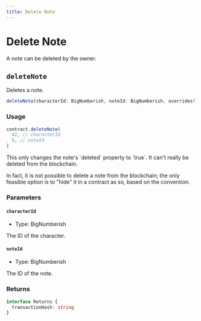 ```yaml
---
title: Delete Note
---
```


# Delete Note

A note can be deleted by the owner.

## `deleteNote`

Deletes a note.

```ts
deleteNote(characterId: BigNumberish, noteId: BigNumberish, overrides?: Overrides): Promise<Result<undefined, true>>
```

### Usage

```ts
contract.deleteNote(
  42, // characterId
  5, // noteId
)
```


<Callout type="warning">
  <p>This only changes the note's `deleted` property to `true`. It can't really be deleted from the blockchain.</p>
  <p>In fact, it is not possible to delete a note from the blockchain; the only feasible option is to "hide" it in a contract as so, based on the convention.</p>
</Callout>

### Parameters

#### `characterId`

- Type: BigNumberish

The ID of the character.

#### `noteId`

- Type: BigNumberish

The ID of the note.

### Returns

```ts
interface Returns {
  transactionHash: string
}
```
